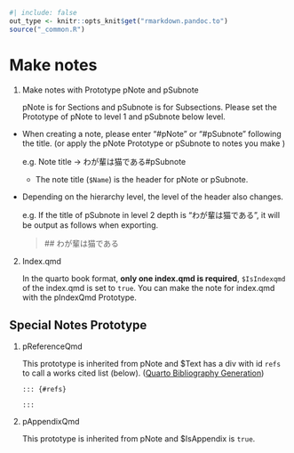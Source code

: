 ```r
#| include: false
out_type <- knitr::opts_knit$get("rmarkdown.pandoc.to")
source("_common.R")
```
# Make notes {#sec-make-notes }

1. Make notes with Prototype pNote and pSubnote

    pNote is for Sections and pSubnote is for Subsections.
Please set the Prototype of pNote to level 1 and pSubnote below level.
 * When creating a note, please enter "#pNote" or "#pSubnote" following the title. (or apply the pNote Prototype or pSubnote to notes you make )

    e.g. Note title -> わが輩は猫である#pSubnote

     * The note title (`$Name`) is the header for pNote or pSubnote.
 * Depending on the hierarchy level, the level of the header also changes.

     e.g. If the title of pSubnote in level 2 depth is "わが輩は猫である", it will be output as follows when exporting.

     > \#\# わが輩は猫である

2. Index.qmd

    In the quarto book format, **only one index.qmd is required**,  `$IsIndexqmd` of the index.qmd is set to `true`.
You can make the note for index.qmd with the pIndexQmd Prototype.




## Special Notes Prototype
1. pReferenceQmd
 
    This prototype is inherited from pNote and $Text has a div with id `refs` to call a works cited list (below). ([Quarto Bibliography Generation](https://quarto.org/docs/authoring/citations.html#bibliography-generation))

    `::: {#refs}`

    `:::`

2. pAppendixQmd

     This prototype is inherited from pNote and $IsAppendix is `true`.



